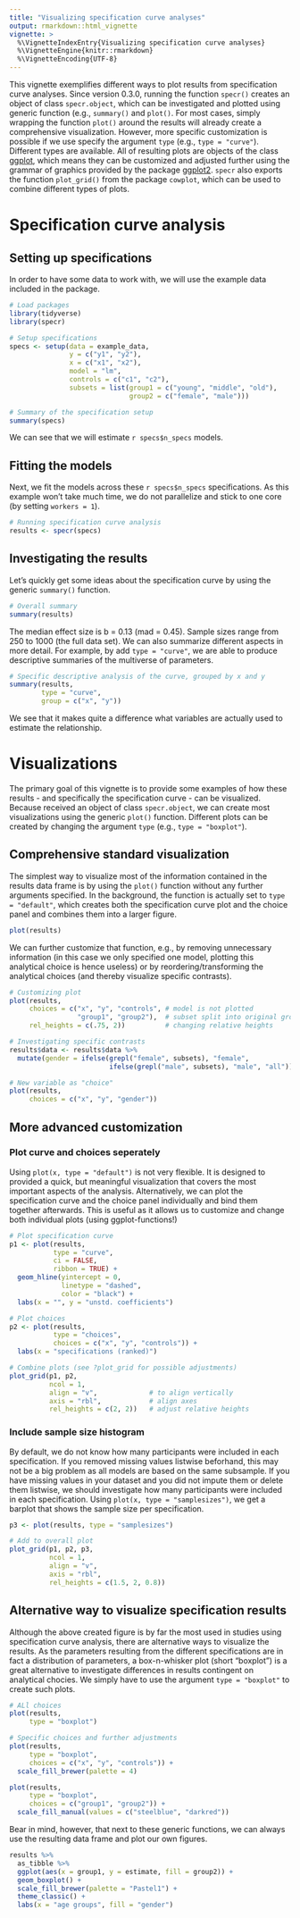 ```yaml
---
title: "Visualizing specification curve analyses"
output: rmarkdown::html_vignette
vignette: >
  %\VignetteIndexEntry{Visualizing specification curve analyses}
  %\VignetteEngine{knitr::rmarkdown}
  %\VignetteEncoding{UTF-8}
---
```


This vignette exemplifies different ways to plot results from specification curve analyses. Since version 0.3.0, running the function `specr()` creates an object of class `specr.object`, which can be investigated and plotted using generic function (e.g., `summary()` and `plot()`. For most cases, simply wrapping the function `plot()` around the results will already create a comprehensive visualization. However, more specific customization is possible if we use specify the argument `type` (e.g., `type = "curve"`). Different types are available. All of resulting plots are objects of the class [ggplot](https://ggplot2.tidyverse.org/index.html), which means they can be customized and adjusted further using the grammar of graphics provided by the package [ggplot2](https://ggplot2.tidyverse.org/index.html). `specr` also exports the function `plot_grid()` from the package `cowplot`, which can be used to combine different types of plots. 

# Specification curve analysis

## Setting up specifications

In order to have some data to work with, we will use the example data included in the package. 

```r
# Load packages
library(tidyverse)
library(specr)

# Setup specifications
specs <- setup(data = example_data,
               y = c("y1", "y2"),
               x = c("x1", "x2"),
               model = "lm",
               controls = c("c1", "c2"),
               subsets = list(group1 = c("young", "middle", "old"),
                              group2 = c("female", "male")))

# Summary of the specification setup
summary(specs)
```

We can see that we will estimate `r specs$n_specs` models. 

## Fitting the models

Next, we fit the models across these `r specs$n_specs` specifications. As this example
won't take much time, we do not parallelize and stick to one core (by setting `workers = 1`).

```r
# Running specification curve analysis 
results <- specr(specs)
```

## Investigating the results

Let's quickly get some ideas about the specification curve by using the generic `summary()` function. 

```r
# Overall summary
summary(results)
```

The median effect size is b = 0.13 (mad = 0.45). Sample sizes range from 250 to 1000 (the full data set). We can also summarize different aspects in more detail. For example, by add `type = "curve"`, we are able to produce descriptive summaries of the multiverse of parameters.  


```r
# Specific descriptive analysis of the curve, grouped by x and y
summary(results, 
        type = "curve", 
        group = c("x", "y"))
```

We see that it makes quite a difference what variables are actually used to estimate the relationship. 

# Visualizations

The primary goal of this vignette is to provide some examples of how these results - and specifically the specification curve - can be visualized. Because received an object of class `specr.object`, we can create most visualizations using the generic `plot()` function. Different plots can be created by changing the argument `type` (e.g., `type = "boxplot"`). 

## Comprehensive standard visualization

The simplest way to visualize most of the information contained in the results data frame is by using the `plot()` function without any further arguments specified. In the background, the function is actually set to `type = "default"`, which creates both the specification curve plot and the choice panel and combines them into a larger figure.  

```r
plot(results)
```

We can further customize that function, e.g., by removing unnecessary information (in this case we only specified one model, plotting this analytical choice is hence useless) or by reordering/transforming the analytical choices (and thereby visualize specific contrasts).

```r
# Customizing plot
plot(results, 
     choices = c("x", "y", "controls", # model is not plotted
                 "group1", "group2"),  # subset split into original groups
     rel_heights = c(.75, 2))          # changing relative heights

# Investigating specific contrasts
results$data <- results$data %>%
  mutate(gender = ifelse(grepl("female", subsets), "female", 
                         ifelse(grepl("male", subsets), "male", "all")))

# New variable as "choice"
plot(results, 
     choices = c("x", "y", "gender"))
```


## More advanced customization

### Plot curve and choices seperately

Using `plot(x, type = "default")` is not very flexible. It is designed to provided a quick, but meaningful visualization that covers the most important aspects of the analysis. Alternatively, we can plot the specification curve and the choice panel individually and bind them together afterwards. This is useful as it allows us to customize and change both individual plots (using ggplot-functions!) 

```r
# Plot specification curve
p1 <- plot(results, 
           type = "curve",
           ci = FALSE, 
           ribbon = TRUE) +
  geom_hline(yintercept = 0, 
             linetype = "dashed", 
             color = "black") +
  labs(x = "", y = "unstd. coefficients")

# Plot choices
p2 <- plot(results, 
           type = "choices",
           choices = c("x", "y", "controls")) +
  labs(x = "specifications (ranked)")

# Combine plots (see ?plot_grid for possible adjustments)
plot_grid(p1, p2,
          ncol = 1,           
          align = "v",             # to align vertically
          axis = "rbl",            # align axes
          rel_heights = c(2, 2))   # adjust relative heights
```

### Include sample size histogram

By default, we do not know how many participants were included in each specification. If you removed missing values listwise beforhand, this may not be a big problem as all models are based on the same subsample. If you have missing values in your dataset and you did not impute them or delete them listwise, we should investigate how many participants were included in each specification. Using `plot(x, type = "samplesizes")`, we get a barplot that shows the sample size per specification. 

```r
p3 <- plot(results, type = "samplesizes") 

# Add to overall plot
plot_grid(p1, p2, p3,
          ncol = 1,
          align = "v",
          axis = "rbl",
          rel_heights = c(1.5, 2, 0.8))
```


## Alternative way to visualize specification results

Although the above created figure is by far the most used in studies using specification curve analysis, there are alternative ways to visualize the results. As the parameters resulting from the different specifications are in fact a distribution of parameters, a box-n-whisker plot (short "boxplot") is a great alternative to investigate differences in results contingent on analytical chocies. We simply have to use the argument `type = "boxplot"` to create such plots. 

```r
# ALl choices
plot(results, 
     type = "boxplot") 

# Specific choices and further adjustments
plot(results, 
     type = "boxplot", 
     choices = c("x", "y", "controls")) +
  scale_fill_brewer(palette = 4)

plot(results, 
     type = "boxplot",
     choices = c("group1", "group2")) +
  scale_fill_manual(values = c("steelblue", "darkred"))
```

Bear in mind, however, that next to these generic functions, we can always use the resulting data frame and plot our own figures.

```r
results %>%
  as_tibble %>%
  ggplot(aes(x = group1, y = estimate, fill = group2)) +
  geom_boxplot() +
  scale_fill_brewer(palette = "Pastel1") +
  theme_classic() +
  labs(x = "age groups", fill = "gender")
```

